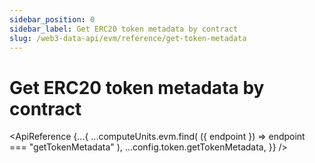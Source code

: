 ```yaml
---
sidebar_position: 0
sidebar_label: Get ERC20 token metadata by contract
slug: /web3-data-api/evm/reference/get-token-metadata
---
```



# Get ERC20 token metadata by contract

<ApiReference
  {...{
    ...computeUnits.evm.find(
      ({ endpoint }) => endpoint === "getTokenMetadata"
    ),
    ...config.token.getTokenMetadata,
  }}
/>
